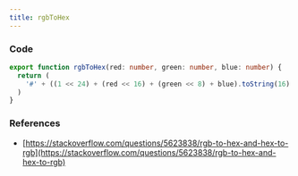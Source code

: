 ```yaml
---
title: rgbToHex
---
```


### Code

```ts title="utils/rgb-to-hex.ts"
export function rgbToHex(red: number, green: number, blue: number) {
  return (
    '#' + ((1 << 24) + (red << 16) + (green << 8) + blue).toString(16).slice(1)
  )
}
```

### References

- [https://stackoverflow.com/questions/5623838/rgb-to-hex-and-hex-to-rgb](https://stackoverflow.com/questions/5623838/rgb-to-hex-and-hex-to-rgb)
